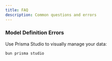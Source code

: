 ```yaml
---
title: FAQ
description: Common questions and errors
---
```


### Model Definition Errors

Use Prisma Studio to visually manage your data:

```bash
bun prisma studio
```